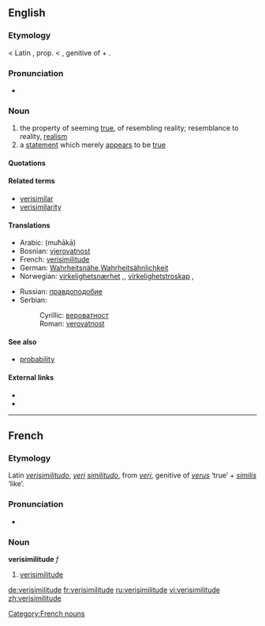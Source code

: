 {{was wotd|2006|April|16}}
==English==

===Etymology===
< Latin {{term|verisimilitudo}}, prop. {{term|veri similitudo||likeness to truth}} < {{term|veri}}, genitive of {{term|verum||true}} + {{term|similis||like}}.

===Pronunciation===
* {{IPA|/vɛrɪsɪ'mɪlɪtju:d/}}

===Noun===
{{en-noun}}

# the property of seeming [[true]], of resembling reality; resemblance to reality, [[realism]]
# a [[statement]] which merely [[appear]]s to be [[true]]

====Quotations====
{{seeCites}}

====Related terms====
* [[verisimilar]]
* [[verisimilarity]]

====Translations====
{{top}}
* Arabic: {{Arab|[[محاكاة]]}} (muħākā)
* Bosnian: [[vjerovatnost#Bosnian|vjerovatnost]] {{f}}
* French: [[verisimilitude#French|verisimilitude]]
* German: [[Wahrheitsnähe]],[[Wahrheitsähnlichkeit]]
* Norwegian: [[virkelighetsnærhet]] {{m}},{{f}}, [[virkelighetstroskap]] {{m}},
{{mid}}
* Russian: [[правдоподобие]] {{n}}
* Serbian:
*: Cyrillic: [[вероватност#Serbian|вероватност]] {{f}}
*: Roman: [[verovatnost#Serbian|verovatnost]] {{f}}
{{bottom}}

====See also====
* [[probability]]

====External links====
* {{R:Webster 1913}}
* {{R:Century 1911}}

----

==French==

===Etymology===
Latin ''[[verisimilitudo]]'', ''[[veri]]'' ''[[similitudo]]'', from ''[[veri]]'', genitive of ''[[verus]]'' ‘true’ + ''[[similis]]'' ‘like’.

===Pronunciation===
* {{IPA|/vɛʀisimilityd/}}

===Noun===
'''verisimilitude''' ''f''

# [[verisimilitude#English|verisimilitude]]

{{wikipedia}}

[[Category:French nouns]]

[[de:verisimilitude]]
[[fr:verisimilitude]]
[[ru:verisimilitude]]
[[vi:verisimilitude]]
[[zh:verisimilitude]]